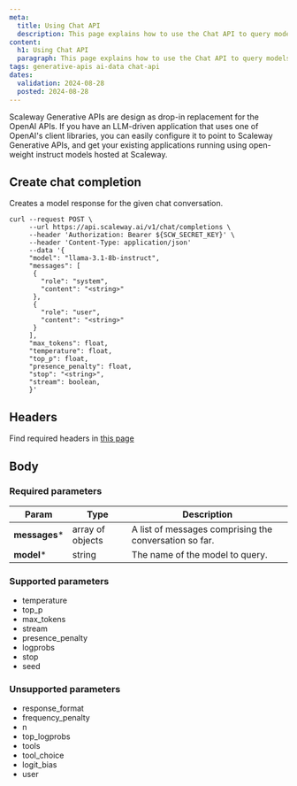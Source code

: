 ```yaml
---
meta:
  title: Using Chat API
  description: This page explains how to use the Chat API to query models
content:
  h1: Using Chat API
  paragraph: This page explains how to use the Chat API to query models
tags: generative-apis ai-data chat-api
dates:
  validation: 2024-08-28
  posted: 2024-08-28
---
```


Scaleway Generative APIs are design as drop-in replacement for the OpenAI APIs.
If you have an LLM-driven application that uses one of OpenAI's client libraries, you can easily configure it to point to Scaleway Generative APIs, and get your existing applications running using open-weight instruct models hosted at Scaleway.

## Create chat completion

Creates a model response for the given chat conversation.

```
curl --request POST \
     --url https://api.scaleway.ai/v1/chat/completions \
     --header 'Authorization: Bearer ${SCW_SECRET_KEY}' \
     --header 'Content-Type: application/json'
     --data '{
     "model": "llama-3.1-8b-instruct",
     "messages": [
      {
        "role": "system",
        "content": "<string>"
      },
      {
        "role": "user",
        "content": "<string>"
      }
     ],
     "max_tokens": float,
     "temperature": float,
     "top_p": float,
     "presence_penalty": float,
     "stop": "<string>",
     "stream": boolean,
     }'
```


## Headers

Find required headers in [this page](/generative-apis/api-cli/using-generative-apis/)

## Body

### Required parameters


| Param  | Type | Description |
| ------------- |-------------|-------------|
| **messages***     | array of objects     | A list of messages comprising the conversation so far.     |
| **model***      | string     | The name of the model to query.     |

### Supported parameters

- temperature
- top_p
- max_tokens
- stream
- presence_penalty
- logprobs
- stop
- seed

### Unsupported parameters

- response_format
- frequency_penalty
- n
- top_logprobs
- tools
- tool_choice
- logit_bias
- user

